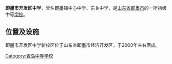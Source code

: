 {{Unreferenced |time=2007-12-13T03:32:05+00:00 }}
'''即墨市开发区中学'''，曾名即墨镇中心中学、东关中学，是[[山东省|山东省]][[即墨市|即墨市]]的一所初级中等[[学校|学校]]。

==位置及设施==
即墨市开发区中学新校区位于山东省即墨市经济开发区，于2000年左右落成。

[[Category:青岛中等学校|Category:青岛中等学校]]
{{juni-stub}}